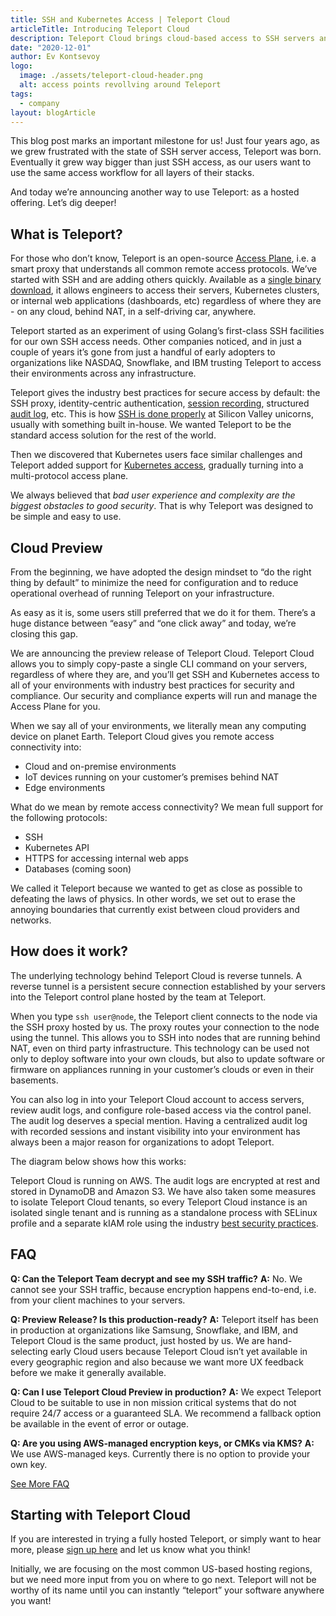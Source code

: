 ```yaml
---
title: SSH and Kubernetes Access | Teleport Cloud
articleTitle: Introducing Teleport Cloud
description: Teleport Cloud brings cloud-based access to SSH servers and Kubernetes clusters anywhere in the world.
date: "2020-12-01"
author: Ev Kontsevoy
logo:
  image: ./assets/teleport-cloud-header.png
  alt: access points revollving around Teleport
tags:
  - company
layout: blogArticle
---
```



This blog post marks an important milestone for us! Just four years ago, as we grew frustrated with the state of SSH server access, Teleport
was born. Eventually it grew way bigger than just SSH access, as our users want to use the same access workflow for all layers of their
stacks.

And today we’re announcing another way to use Teleport: as a hosted offering. Let’s dig deeper!

## What is Teleport?

For those who don’t know, Teleport is an open-source [Access Plane](https://goteleport.com/), i.e. a smart proxy that understands all common
remote access protocols. We’ve started with SSH and are adding others quickly. Available as a [single binary
download](https://goteleport.com/teleport/download/), it allows engineers to access their servers, Kubernetes clusters, or internal web
applications (dashboards, etc) regardless of where they are - on any cloud, behind NAT, in a self-driving car, anywhere.

Teleport started as an experiment of using Golang’s first-class SSH facilities for our own SSH access needs. Other companies noticed, and in
just a couple of years it’s gone from just a handful of early adopters to organizations like NASDAQ, Snowflake, and IBM trusting Teleport to
access their environments across any infrastructure.

Teleport gives the industry best practices for secure access by default: the SSH proxy, identity-centric authentication, [session
recording](https://goteleport.com/blog/enhanced-session-recording/), structured [audit
log](https://goteleport.com/resources/videos/webinar-kubernetes-audit-logging/), etc. This is how [SSH is done
properly](https://goteleport.com/blog/how-to-ssh-properly/) at Silicon Valley unicorns, usually with something built in-house. We wanted
Teleport to be the standard access solution for the rest of the world.

Then we discovered that Kubernetes users face similar challenges and Teleport added support for [Kubernetes
access](https://goteleport.com/kubernetes-access/), gradually turning into a multi-protocol access plane.

We always believed that _bad user experience and complexity are the biggest obstacles to good security_. That is why Teleport was designed
to be simple and easy to use.

## Cloud Preview

From the beginning, we have adopted the design mindset to “do the right thing by default” to minimize the need for configuration and to
reduce operational overhead of running Teleport on your infrastructure.

As easy as it is, some users still preferred that we do it for them. There’s a huge distance between “easy” and “one click away” and today,
we’re closing this gap.

We are announcing the preview release of Teleport Cloud. Teleport Cloud allows you to simply copy-paste a single CLI command on your
servers, regardless of where they are, and you’ll get SSH and Kubernetes access to all of your environments with industry best practices for
security and compliance. Our security and compliance experts will run and manage the Access Plane for you.

When we say all of your environments, we literally mean any computing device on planet Earth. Teleport Cloud gives you remote access
connectivity into:

- Cloud and on-premise environments
- IoT devices running on your customer’s premises behind NAT
- Edge environments

What do we mean by remote access connectivity? We mean full support for the following protocols:

- SSH
- Kubernetes API
- HTTPS for accessing internal web apps
- Databases (coming soon)

We called it Teleport because we wanted to get as close as possible to defeating the laws of physics. In other words, we set out to erase
the annoying boundaries that currently exist between cloud providers and networks.

## How does it work?

The underlying technology behind Teleport Cloud is reverse tunnels. A reverse tunnel is a persistent secure connection established by your
servers into the Teleport control plane hosted by the team at Teleport.

When you type `ssh user@node`, the Teleport client connects to the node via the SSH proxy hosted by us. The proxy routes your connection to
the node using the tunnel. This allows you to SSH into nodes that are running behind NAT, even on third party infrastructure. This
technology can be used not only to deploy software into your own clouds, but also to update software or firmware on appliances running in
your customer’s clouds or even in their basements.

You can also log in into your Teleport Cloud account to access servers, review audit logs, and configure role-based access via the control
panel. The audit log deserves a special mention. Having a centralized audit log with recorded sessions and instant visibility into your
environment has always been a major reason for organizations to adopt Teleport.

The diagram below shows how this works:

<BlogImage
  src="./assets/teleport-cloud-1.png"
  width="100%"
  alt="how Teleport Cloud works"
/>

Teleport Cloud is running on AWS. The audit logs are encrypted at rest and stored in DynamoDB and Amazon S3. We have also taken some measures to isolate Teleport Cloud tenants, so every Teleport Cloud instance is an isolated single tenant and is running as a standalone process with SELinux profile and a separate kIAM role using the industry [best security practices](https://github.com/gravitational/workshop/blob/master/k8ssecurity.md).

## FAQ

**Q: Can the Teleport Team decrypt and see my SSH traffic?**
**A:** No. We cannot see your SSH traffic, because encryption happens end-to-end, i.e. from your client machines to your servers.

**Q: Preview Release? Is this production-ready?**
**A:** Teleport itself has been in production at organizations like Samsung, Snowflake, and IBM, and Teleport Cloud is the same product,
just hosted by us. We are hand-selecting early Cloud users because Teleport Cloud isn’t yet available in every geographic region and also
because we want more UX feedback before we make it generally available.

**Q: Can I use Teleport Cloud Preview in production?**
**A:** We expect Teleport Cloud to be suitable to use in non mission critical systems that do not require 24/7 access or a guaranteed SLA.
We recommend a fallback option be available in the event of error or outage.

**Q: Are you using AWS-managed encryption keys, or CMKs via KMS?**
**A:** We use AWS-managed keys. Currently there is no option to provide your own key.

[See More FAQ](https://goteleport.com/docs/cloud/introduction/)

<EmailSubscribeViolet />

## Starting with Teleport Cloud

If you are interested in trying a fully hosted Teleport, or simply want to hear
more, please [sign up here](https://goteleport.com/pricing/) and let us know what you think!

Initially, we are focusing on the most common US-based hosting regions, but we
need more input from you on where to go next. Teleport will not be worthy of
its name until you can instantly “teleport” your software anywhere you want!

